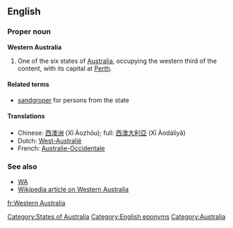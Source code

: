 ==English==

===Proper noun===
'''Western Australia'''

# One of the six states of [[Australia]], occupying the western third of the content, with its capital at [[Perth]].

====Related terms====
* [[sandgroper]] {{italbrac|colloquial}} for persons from the state

====Translations====
* Chinese: [[西澳洲]] (Xī Àozhōu); full: [[西澳大利亞]] (Xī Àodàlìyǎ)
* Dutch: [[West-Australië]]
* French: [[Australie-Occidentale]] {{f}}

===See also===
* [[WA]]
* [[w:Western Australia|Wikipedia article on Western Australia]]

[[Category:States of Australia]]
[[Category:English eponyms]]
[[Category:Australia]]

[[fr:Western Australia]]